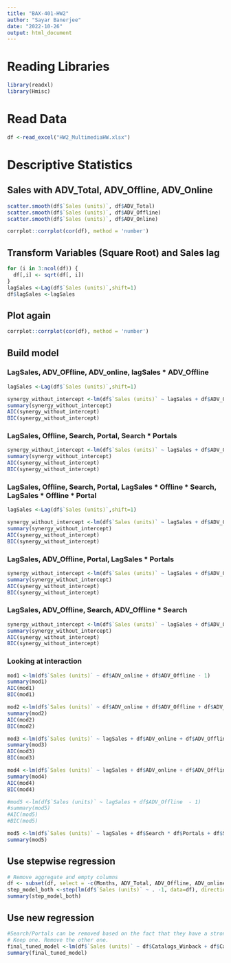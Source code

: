 ```yaml
---
title: "BAX-401-HW2"
author: "Sayar Banerjee"
date: "2022-10-26"
output: html_document
---
```


# Reading Libraries
```r
library(readxl)
library(Hmisc)
```

# Read Data
```r
df <-read_excel("HW2_MultimediaHW.xlsx")
```


# Descriptive Statistics

## Sales with ADV_Total, ADV_Offline, ADV_Online
```r
scatter.smooth(df$`Sales (units)`, df$ADV_Total)
scatter.smooth(df$`Sales (units)`, df$ADV_Offline)
scatter.smooth(df$`Sales (units)`, df$ADV_Online)
```

```r
corrplot::corrplot(cor(df), method = 'number')
```

## Transform Variables (Square Root) and Sales lag
```r
for (i in 3:ncol(df)) {
  df[,i] <- sqrt(df[, i])
}
lagSales <-Lag(df$`Sales (units)`,shift=1)
df$lagSales <-lagSales
```

## Plot again
```r
corrplot::corrplot(cor(df), method = 'number')
```
## Build model

### LagSales, ADV_OFfline, ADV_online, lagSales * ADV_Offline
```r
lagSales <-Lag(df$`Sales (units)`,shift=1)

synergy_without_intercept <-lm(df$`Sales (units)` ~ lagSales + df$ADV_Offline + df$ADV_online + lagSales * df$ADV_Offline - 1)
summary(synergy_without_intercept)
AIC(synergy_without_intercept)
BIC(synergy_without_intercept)
```

### LagSales, Offline, Search, Portal, Search * Portals
```r

synergy_without_intercept <-lm(df$`Sales (units)` ~ lagSales + df$ADV_Offline + df$Search + df$Portals + df$Search * df$Portals  - 1)
summary(synergy_without_intercept)
AIC(synergy_without_intercept)
BIC(synergy_without_intercept)
```

### LagSales, Offline, Search, Portal, LagSales * Offline * Search, LagSales * Offline * Portal
```r
lagSales <-Lag(df$`Sales (units)`,shift=1)

synergy_without_intercept <-lm(df$`Sales (units)` ~ lagSales + df$ADV_Offline + df$Search + df$Portals + df$Search * df$Portals + df$ADV_Offline * lagSales +  df$ADV_Offline * lagSales * df$Portals + df$ADV_Offline * lagSales *  df$Search + df$ADV_Offline * df$Search + df$ADV_Offline * df$Portals + lagSales * df$Search + lagSales * df$Portals + lagSales * df$ADV_Offline * df$Search * df$Portals - 1)
summary(synergy_without_intercept)
AIC(synergy_without_intercept)
BIC(synergy_without_intercept)
```

### LagSales, ADV_Offline, Portal, LagSales * Portals
```r
synergy_without_intercept <-lm(df$`Sales (units)` ~ lagSales + df$ADV_Offline + df$Portals + df$ADV_Offline * lagSales  - 1)
summary(synergy_without_intercept)
AIC(synergy_without_intercept)
BIC(synergy_without_intercept)
```

### LagSales, ADV_Offline, Search, ADV_Offline * Search
```r
synergy_without_intercept <-lm(df$`Sales (units)` ~ lagSales + df$ADV_Offline + df$Search + df$ADV_Offline * lagSales  - 1)
summary(synergy_without_intercept)
AIC(synergy_without_intercept)
BIC(synergy_without_intercept)
```

### Looking at interaction
```r
mod1 <-lm(df$`Sales (units)` ~ df$ADV_online + df$ADV_Offline - 1)
summary(mod1)
AIC(mod1)
BIC(mod1)

mod2 <-lm(df$`Sales (units)` ~ df$ADV_online + df$ADV_Offline + df$ADV_online * df$ADV_Offline - 1)
summary(mod2)
AIC(mod2)
BIC(mod2)

mod3 <-lm(df$`Sales (units)` ~ lagSales + df$ADV_online + df$ADV_Offline - 1)
summary(mod3)
AIC(mod3)
BIC(mod3)

mod4 <-lm(df$`Sales (units)` ~ lagSales + df$ADV_online + df$ADV_Offline + df$ADV_online * df$ADV_Offline - 1)
summary(mod4)
AIC(mod4)
BIC(mod4)

#mod5 <-lm(df$`Sales (units)` ~ lagSales + df$ADV_Offline  - 1)
#summary(mod5)
#AIC(mod5)
#BIC(mod5)

mod5 <-lm(df$`Sales (units)` ~ lagSales + df$Search * df$Portals + df$Search + df$Portals - 1)
summary(mod5)
```

## Use stepwise regression
```r
# Remove aggregate and empty columns
df <- subset(df, select = -c(Months, ADV_Total, ADV_Offline, ADV_online, SocialMedia))
step_model_both <-step(lm(df$`Sales (units)` ~ . -1, data=df), direction="backward")
summary(step_model_both)
```

## Use new regression
```r
#Search/Portals can be removed based on the fact that they have a strong correlation with each other in the correlation plots.
# Keep one. Remove the other one.
final_tuned_model <-lm(df$`Sales (units)` ~ df$Catalogs_Winback + df$Catalogs_NewCust + df$Search + df$Retargeting + df$lagSales - 1)
summary(final_tuned_model)
```